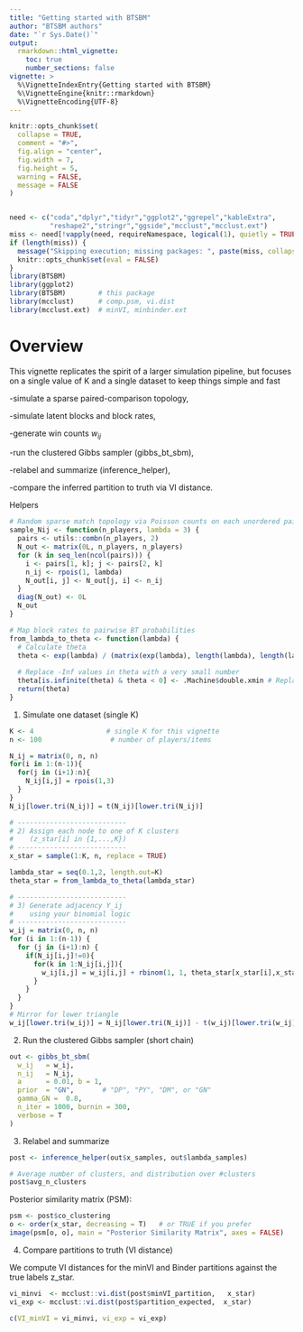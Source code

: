 ```yaml
---
title: "Getting started with BTSBM"
author: "BTSBM authors"
date: "`r Sys.Date()`"
output:
  rmarkdown::html_vignette:
    toc: true
    number_sections: false
vignette: >
  %\VignetteIndexEntry{Getting started with BTSBM}
  %\VignetteEngine{knitr::rmarkdown}
  %\VignetteEncoding{UTF-8}
---
```

  
```r
knitr::opts_chunk$set(
  collapse = TRUE,
  comment = "#>",
  fig.align = "center",
  fig.width = 7,
  fig.height = 5,
  warning = FALSE,
  message = FALSE
)



```

```r
need <- c("coda","dplyr","tidyr","ggplot2","ggrepel","kableExtra",
          "reshape2","stringr","ggside","mcclust","mcclust.ext")
miss <- need[!vapply(need, requireNamespace, logical(1), quietly = TRUE)]
if (length(miss)) {
  message("Skipping execution; missing packages: ", paste(miss, collapse = ", "))
  knitr::opts_chunk$set(eval = FALSE)
}
library(BTSBM)
library(ggplot2)
library(BTSBM)        # this package
library(mcclust)      # comp.psm, vi.dist
library(mcclust.ext)  # minVI, minbinder.ext

```

# Overview

This vignette replicates the spirit of a larger simulation pipeline, but focuses on a single value of K and a single dataset to keep things simple and fast

-simulate a sparse paired-comparison topology,

-simulate latent blocks and block rates,

-generate win counts $w_{ij}$

-run the clustered Gibbs sampler (gibbs_bt_sbm),

-relabel and summarize (inference_helper),

-compare the inferred partition to truth via VI distance.




Helpers

```r
# Random sparse match topology via Poisson counts on each unordered pair
sample_Nij <- function(n_players, lambda = 3) {
  pairs <- utils::combn(n_players, 2)
  N_out <- matrix(0L, n_players, n_players)
  for (k in seq_len(ncol(pairs))) {
    i <- pairs[1, k]; j <- pairs[2, k]
    n_ij <- rpois(1, lambda)
    N_out[i, j] <- N_out[j, i] <- n_ij
  }
  diag(N_out) <- 0L
  N_out
}

# Map block rates to pairwise BT probabilities
from_lambda_to_theta <- function(lambda) {
  # Calculate theta
  theta <- exp(lambda) / (matrix(exp(lambda), length(lambda), length(lambda), byrow = TRUE) + exp(lambda))
  
  # Replace -Inf values in theta with a very small number
  theta[is.infinite(theta) & theta < 0] <- .Machine$double.xmin # Replace with the smallest positive number
  return(theta)
}

```

1) Simulate one dataset (single K)

```r
K <- 4                  # single K for this vignette
n <- 100                 # number of players/items

N_ij = matrix(0, n, n)
for(i in 1:(n-1)){
  for(j in (i+1):n){
    N_ij[i,j] = rpois(1,3)
  }
}
N_ij[lower.tri(N_ij)] = t(N_ij)[lower.tri(N_ij)]

# ---------------------------
# 2) Assign each node to one of K clusters
#    (z_star[i] in {1,...,K})
# ---------------------------
x_star = sample(1:K, n, replace = TRUE)

lambda_star = seq(0.1,2, length.out=K)
theta_star = from_lambda_to_theta(lambda_star)

# ---------------------------
# 3) Generate adjacency Y_ij
#    using your binomial logic
# ---------------------------
w_ij = matrix(0, n, n)
for (i in 1:(n-1)) {
  for (j in (i+1):n) {
    if(N_ij[i,j]!=0){
      for(k in 1:N_ij[i,j]){
        w_ij[i,j] = w_ij[i,j] + rbinom(1, 1, theta_star[x_star[i],x_star[j]])
      }
    }
  }
}
# Mirror for lower triangle
w_ij[lower.tri(w_ij)] = N_ij[lower.tri(N_ij)] - t(w_ij)[lower.tri(w_ij)]

```

2) Run the clustered Gibbs sampler (short chain)

```r
out <- gibbs_bt_sbm(
  w_ij   = w_ij,
  n_ij   = N_ij,
  a      = 0.01, b = 1,
  prior  = "GN",       # "DP", "PY", "DM", or "GN"
  gamma_GN =  0.8,
  n_iter = 1000, burnin = 300,
  verbose = T
)


```

3) Relabel and summarize

```r
post <- inference_helper(out$x_samples, out$lambda_samples)

# Average number of clusters, and distribution over #clusters
post$avg_n_clusters
```

Posterior similarity matrix (PSM):

```r

psm <- post$co_clustering
o <- order(x_star, decreasing = T)   # or TRUE if you prefer
image(psm[o, o], main = "Posterior Similarity Matrix", axes = FALSE)

```


4) Compare partitions to truth (VI distance)

We compute VI distances for the minVI and Binder partitions against the true labels z_star.

```r
vi_minvi  <- mcclust::vi.dist(post$minVI_partition,   x_star)
vi_exp <- mcclust::vi.dist(post$partition_expected,  x_star)

c(VI_minVI = vi_minvi, vi_exp = vi_exp)
```




